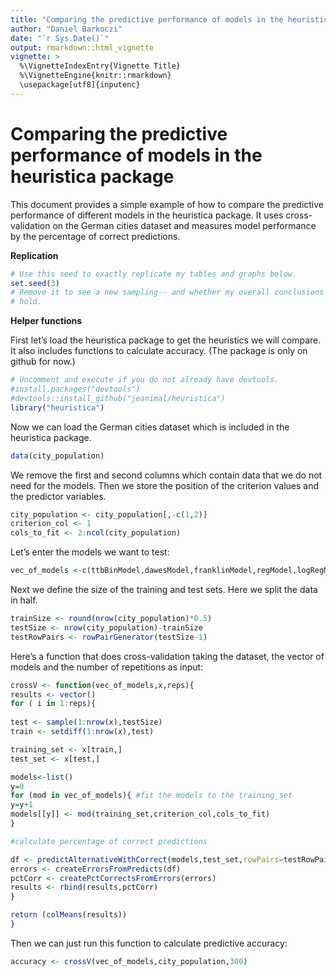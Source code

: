 ```yaml
---
title: "Comparing the predictive performance of models in the heuristica package"
author: "Daniel Barkoczi"
date: "`r Sys.Date()`"
output: rmarkdown::html_vignette
vignette: >
  %\VignetteIndexEntry{Vignette Title}
  %\VignetteEngine{knitr::rmarkdown}
  \usepackage[utf8]{inputenc}
---
```


Comparing the predictive performance of models in the heuristica package
========================================================

This document provides a simple example of how to compare the predictive performance of different models in the heuristica package. It uses cross-validation on the German cities dataset and measures model performance by the percentage of correct predictions.

**Replication**

```r
# Use this seed to exactly replicate my tables and graphs below.
set.seed(3)
# Remove it to see a new sampling-- and whether my overall conclusions still
# hold.

```
**Helper functions**

First let's load the heuristica package to get the heuristics we will compare.  It also includes functions to calculate accuracy.  (The package is only on github for now.)

```r
# Uncomment and execute if you do not already have devtools.
#install.packages("devtools") 
#devtools::install_github("jeanimal/heuristica")
library("heuristica")
```

Now we can load the German cities dataset which is included in the heuristica package.

```r
data(city_population)
```

We remove the first and second columns which contain data that we do not need for the models.
Then we store the position of the criterion values and the predictor variables.
```r
city_population <- city_population[,-c(1,2)]
criterion_col <- 1
cols_to_fit <- 2:ncol(city_population)
```
Let's enter the models we want to test:
```r
vec_of_models <-c(ttbBinModel,dawesModel,franklinModel,regModel,logRegModel)
```
Next we define the size of the training and test sets. Here we split the data in half.
```r
trainSize <- round(nrow(city_population)*0.5)
testSize <- nrow(city_population)-trainSize
testRowPairs <- rowPairGenerator(testSize-1)
```
Here's a function that does cross-validation taking the dataset, the vector of models and the number of repetitions as input:
```r
crossV <- function(vec_of_models,x,reps){
results <- vector()
for ( i in 1:reps){
  
test <- sample(1:nrow(x),testSize)
train <- setdiff(1:nrow(x),test)

training_set <- x[train,]
test_set <- x[test,]

models<-list()
y=0
for (mod in vec_of_models){ #fit the models to the training_set
y=y+1
models[[y]] <- mod(training_set,criterion_col,cols_to_fit)  
}  

#calculate percentage of correct predictions

df <- predictAlternativeWithCorrect(models,test_set,rowPairs=testRowPairs)
errors <- createErrorsFromPredicts(df)
pctCorr <- createPctCorrectsFromErrors(errors)
results <- rbind(results,pctCorr)
}

return (colMeans(results))  
}  
```
Then we can just run this function to calculate predictive accuracy:
```r
accuracy <- crossV(vec_of_models,city_population,300)
```

